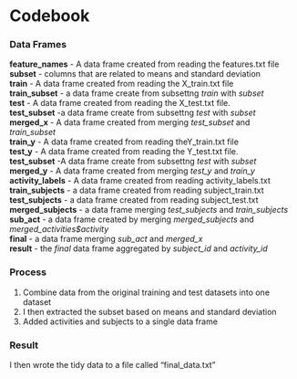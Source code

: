
# Codebook 

### Data Frames

**feature_names** - A data frame created from reading the features.txt file    
**subset** - columns that are related to means and standard deviation  
**train** -  A data frame created from reading the X_train.txt file    
**train_subset** - a data frame create from subsettng *train* with *subset*    
**test** - A data frame created from reading the X_test.txt file.   
**test_subset** -a data frame create from subsettng *test* with *subset*   
**merged_x** - A data frame created from merging *test_subset* and *train_subset*  
**train_y** -  A data frame created from reading theY_train.txt file      
**test_y** - A data frame created from reading the Y_test.txt file.   
**test_subset** -A data frame create from subsettng *test* with *subset*   
**merged_y** - A data frame created from merging *test_y* and *train_y*   
**activity_labels** - A data frame created from reading activity_labels.txt  
**train_subjects** - a data frame created from reading subject_train.txt  
**test_subjects** - a data frame created from reading subject_test.txt  
**merged_subjects** - a data frame merging *test_subjects* and *train_subjects*  
**sub_act** - a data frame created by merging *merged_subjects* and *merged_activities$activity*  
**final** - a data frame merging *sub_act* and *merged_x*  
**result** - the *final* data frame aggregated by *subject_id* and *activity_id*   


### Process

1. Combine data from the original training and test datasets into one dataset  
2. I then extracted the subset based on means and standard deviation
3. Added activities and subjects to a single data frame 

### Result 

I then wrote the tidy data to a file called "final_data.txt"


